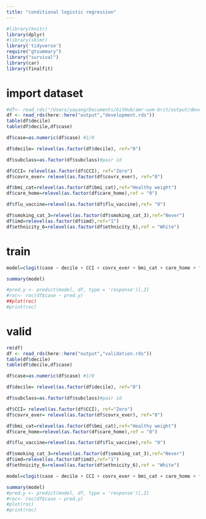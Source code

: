 ```yaml
---
title: "conditional logistic regression"
---
```


```r
#library(knitr)
library(dplyr)
#library(skimr)
library('tidyverse')
require("gtsummary")
library("survival")
library(car)
library(finalfit)
```

# import dataset
```r
#df<- read_rds("/Users/yayang/Documents/GitHub/amr-uom-brit/output/development.rds")
df <- read_rds(here::here("output","development.rds"))
table(df$decile)
table(df$decile,df$case)

df$case=as.numeric(df$case) #1/0

df$decile= relevel(as.factor(df$decile), ref="0")

df$subclass=as.factor(df$subclass)#pair id

df$CCI= relevel(as.factor(df$CCI), ref="Zero")
df$covrx_ever= relevel(as.factor(df$covrx_ever), ref="0")

df$bmi_cat=relevel(as.factor(df$bmi_cat),ref="Healthy weight")
df$care_home=relevel(as.factor(df$care_home),ref = "0")

df$flu_vaccine=relevel(as.factor(df$flu_vaccine),ref= "0")

df$smoking_cat_3=relevel(as.factor(df$smoking_cat_3),ref="Never")
df$imd=relevel(as.factor(df$imd),ref="1")
df$ethnicity_6=relevel(as.factor(df$ethnicity_6),ref = "White")
```



# train
```r
model=clogit(case ~ decile + CCI + covrx_ever + bmi_cat + care_home + flu_vaccine + smoking_cat_3 + imd+ ethnicity_6 + strata(subclass),df) 

summary(model)

#pred.y <- predict(model, df, type = 'response')[,2]
#roc<- roc(df$case ~ pred.y)
##plot(roc)
#print(roc)
```


# valid
```r
rm(df)
df <- read_rds(here::here("output","validation.rds"))
table(df$decile)
table(df$decile,df$case)

df$case=as.numeric(df$case) #1/0

df$decile= relevel(as.factor(df$decile), ref="0")

df$subclass=as.factor(df$subclass)#pair id

df$CCI= relevel(as.factor(df$CCI), ref="Zero")
df$covrx_ever= relevel(as.factor(df$covrx_ever), ref="0")

df$bmi_cat=relevel(as.factor(df$bmi_cat),ref="Healthy weight")
df$care_home=relevel(as.factor(df$care_home),ref = "0")

df$flu_vaccine=relevel(as.factor(df$flu_vaccine),ref= "0")

df$smoking_cat_3=relevel(as.factor(df$smoking_cat_3),ref="Never")
df$imd=relevel(as.factor(df$imd),ref="1")
df$ethnicity_6=relevel(as.factor(df$ethnicity_6),ref = "White")
```

```r
model=clogit(case ~ decile + CCI + covrx_ever + bmi_cat + care_home + flu_vaccine + smoking_cat_3 + imd+ ethnicity_6 + strata(subclass),df) 

summary(model)
#pred.y <- predict(model, df, type = 'response')[,2]
#roc<- roc(df$case ~ pred.y)
#plot(roc)
#print(roc)
```